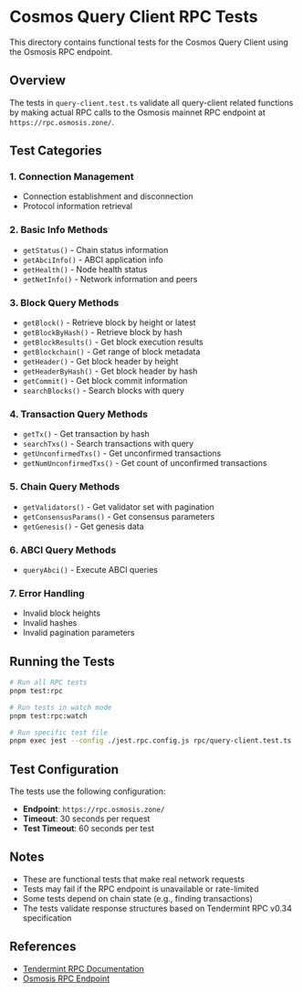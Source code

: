 # Cosmos Query Client RPC Tests

This directory contains functional tests for the Cosmos Query Client using the Osmosis RPC endpoint.

## Overview

The tests in `query-client.test.ts` validate all query-client related functions by making actual RPC calls to the Osmosis mainnet RPC endpoint at `https://rpc.osmosis.zone/`.

## Test Categories

### 1. Connection Management
- Connection establishment and disconnection
- Protocol information retrieval

### 2. Basic Info Methods
- `getStatus()` - Chain status information
- `getAbciInfo()` - ABCI application info
- `getHealth()` - Node health status
- `getNetInfo()` - Network information and peers

### 3. Block Query Methods
- `getBlock()` - Retrieve block by height or latest
- `getBlockByHash()` - Retrieve block by hash
- `getBlockResults()` - Get block execution results
- `getBlockchain()` - Get range of block metadata
- `getHeader()` - Get block header by height
- `getHeaderByHash()` - Get block header by hash
- `getCommit()` - Get block commit information
- `searchBlocks()` - Search blocks with query

### 4. Transaction Query Methods
- `getTx()` - Get transaction by hash
- `searchTxs()` - Search transactions with query
- `getUnconfirmedTxs()` - Get unconfirmed transactions
- `getNumUnconfirmedTxs()` - Get count of unconfirmed transactions

### 5. Chain Query Methods
- `getValidators()` - Get validator set with pagination
- `getConsensusParams()` - Get consensus parameters
- `getGenesis()` - Get genesis data

### 6. ABCI Query Methods
- `queryAbci()` - Execute ABCI queries

### 7. Error Handling
- Invalid block heights
- Invalid hashes
- Invalid pagination parameters

## Running the Tests

```bash
# Run all RPC tests
pnpm test:rpc

# Run tests in watch mode
pnpm test:rpc:watch

# Run specific test file
pnpm exec jest --config ./jest.rpc.config.js rpc/query-client.test.ts
```

## Test Configuration

The tests use the following configuration:
- **Endpoint**: `https://rpc.osmosis.zone/`
- **Timeout**: 30 seconds per request
- **Test Timeout**: 60 seconds per test

## Notes

- These are functional tests that make real network requests
- Tests may fail if the RPC endpoint is unavailable or rate-limited
- Some tests depend on chain state (e.g., finding transactions)
- The tests validate response structures based on Tendermint RPC v0.34 specification

## References

- [Tendermint RPC Documentation](https://docs.tendermint.com/v0.34/rpc/)
- [Osmosis RPC Endpoint](https://rpc.osmosis.zone/)